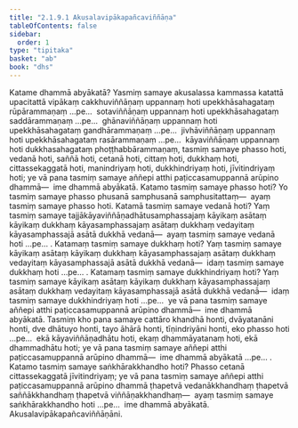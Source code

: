 ```yaml
---
title: "2.1.9.1 Akusalavipākapañcaviññāṇa"
tableOfContents: false
sidebar:
  order: 1
type: "tipitaka"
basket: "ab"
book: "dhs"
---
```



<DynamicBreadcrumb />

<Division number="556" book="dhs">

<Paragraph number="1052" book="dhs">
Katame dhammā abyākatā? Yasmiṃ samaye akusalassa kammassa katattā upacitattā vipākaṃ cakkhuviññāṇaṃ uppannaṃ hoti upekkhāsahagataṃ rūpārammaṇaṃ …pe…  sotaviññāṇaṃ uppannaṃ hoti upekkhāsahagataṃ saddārammaṇaṃ …pe…  ghānaviññāṇaṃ uppannaṃ hoti upekkhāsahagataṃ gandhārammaṇaṃ …pe…  jivhāviññāṇaṃ uppannaṃ hoti upekkhāsahagataṃ rasārammaṇaṃ …pe…  kāyaviññāṇaṃ uppannaṃ hoti dukkhasahagataṃ phoṭṭhabbārammaṇaṃ, tasmiṃ samaye phasso hoti, vedanā hoti, saññā hoti, cetanā hoti, cittaṃ hoti, dukkhaṃ hoti, cittassekaggatā hoti, manindriyaṃ hoti, dukkhindriyaṃ hoti, jīvitindriyaṃ hoti; ye vā pana tasmiṃ samaye aññepi atthi paṭiccasamuppannā arūpino dhammā—  ime dhammā abyākatā.
</Paragraph>

</Division>
<Division number="557" book="dhs">

<Paragraph number="1053" book="dhs">
Katamo tasmiṃ samaye phasso hoti? Yo tasmiṃ samaye phasso phusanā samphusanā samphusitattaṃ—  ayaṃ tasmiṃ samaye phasso hoti.
</Paragraph>

</Division>
<Division number="558" book="dhs">

<Paragraph number="1054" book="dhs">
Katamā tasmiṃ samaye vedanā hoti? Yaṃ tasmiṃ samaye tajjākāyaviññāṇadhātusamphassajaṃ kāyikaṃ asātaṃ kāyikaṃ dukkhaṃ kāyasamphassajaṃ asātaṃ dukkhaṃ vedayitaṃ kāyasamphassajā asātā dukkhā vedanā—  ayaṃ tasmiṃ samaye vedanā hoti …pe… .
</Paragraph>

</Division>
<Division number="559" book="dhs">

<Paragraph number="1055" book="dhs">
Katamaṃ tasmiṃ samaye dukkhaṃ hoti? Yaṃ tasmiṃ samaye kāyikaṃ asātaṃ kāyikaṃ dukkhaṃ kāyasamphassajaṃ asātaṃ dukkhaṃ vedayitaṃ kāyasamphassajā asātā dukkhā vedanā—  idaṃ tasmiṃ samaye dukkhaṃ hoti …pe… .
</Paragraph>

</Division>
<Division number="560" book="dhs">

<Paragraph number="1056" book="dhs">
Katamaṃ tasmiṃ samaye dukkhindriyaṃ hoti? Yaṃ tasmiṃ samaye kāyikaṃ asātaṃ kāyikaṃ dukkhaṃ kāyasamphassajaṃ asātaṃ dukkhaṃ vedayitaṃ kāyasamphassajā asātā dukkhā vedanā—  idaṃ tasmiṃ samaye dukkhindriyaṃ hoti …pe…  ye vā pana tasmiṃ samaye aññepi atthi paṭiccasamuppannā arūpino dhammā—  ime dhammā abyākatā.
</Paragraph>

<Paragraph number="1057" book="dhs">
Tasmiṃ kho pana samaye cattāro khandhā honti, dvāyatanāni honti, dve dhātuyo honti, tayo āhārā honti, tīṇindriyāni honti, eko phasso hoti …pe…  ekā kāyaviññāṇadhātu hoti, ekaṃ dhammāyatanaṃ hoti, ekā dhammadhātu hoti; ye vā pana tasmiṃ samaye aññepi atthi paṭiccasamuppannā arūpino dhammā—  ime dhammā abyākatā …pe… .
</Paragraph>

</Division>
<Division number="561" book="dhs">

<Paragraph number="1058" book="dhs">
Katamo tasmiṃ samaye saṅkhārakkhandho hoti? Phasso cetanā cittassekaggatā jīvitindriyaṃ; ye vā pana tasmiṃ samaye aññepi atthi paṭiccasamuppannā arūpino dhammā ṭhapetvā vedanākkhandhaṃ ṭhapetvā saññākkhandhaṃ ṭhapetvā viññāṇakkhandhaṃ—  ayaṃ tasmiṃ samaye saṅkhārakkhandho hoti …pe…  ime dhammā abyākatā.

</Paragraph>
</Division>

<Paragraph number="1059" type="center" book="dhs">
Akusalavipākapañcaviññāṇāni.
</Paragraph>